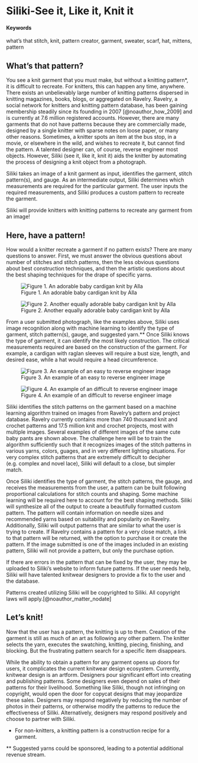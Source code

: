 
# Siliki-See it, Like it, Knit it {#SILIKI}

#### Keywords {-}

what's that stitch, knit, pattern creator, garment, sweater, scarf, hat, mittens, pattern

## What's that pattern?

You see a knit garment that you must make, but without a knitting pattern*, it is difficult to recreate. For knitters, this can happen any time, anywhere. There exists an unbelievably large number of knitting patterns dispersed in knitting magazines, books, blogs, or aggregated on Ravelry. Ravelry, a social network for knitters and knitting pattern database, has been gaining membership steadily since its founding in 2007 [@noauthor_how_2009] and is currently at 7.6 million registered accounts. However, there are many garments that do not have patterns because they are commercially made, designed by a single knitter with sparse notes on loose paper, or many other reasons.  Sometimes, a knitter spots an item at the bus stop, in a movie, or elsewhere in the wild, and wishes to recreate it, but cannot find the pattern. A talented designer can, of course, reverse engineer most objects. However, Siliki (see it, like it, knit it) aids the knitter by automating the process of designing a knit object from a photograph.      

Siliki takes an image of a knit garment as input, identifies the garment, stitch pattern(s), and gauge. As an intermediate output, Siliki determines which measurements are required for the particular garment. The user inputs the required measurements, and Siliki produces a custom pattern to recreate the garment.

Siliki will provide knitters with knitting patterns to recreate any garment from an image! 

## Here, have a pattern!

How would a knitter recreate a garment if no pattern exists? There are many questions to answer.  First, we must answer the obvious questions about number of stitches and stitch patterns, then the less obvious questions about best construction techniques, and then the artistic questions about the best shaping techniques for the drape of specific yarns.


![Figure 1. An adorable baby cardigan knit by Alla](https://images4-e.ravelrycache.com/uploads/AlkaPalka/293331614/image_medium2.jpg)


![Figure 2. Another equally adorable baby cardigan knit by Alla](https://images4-b.ravelrycache.com/uploads/AlkaPalka/438284983/IMG_1492_medium2.JPG)

From a user submitted photograph, like the examples above, Siliki uses image recognition along with machine learning to identify the type of garment, stitch pattern(s), gauge, and suggested yarn.** Once Siliki knows the type of garment, it can identify the most likely construction. The critical measurements required are based on the construction of the garment.  For example, a cardigan with raglan sleeves will require a bust size, length, and desired ease, while a hat would require a head circumference. 


![Figure 3. An example of an easy to reverse engineer image](https://images4-e.ravelrycache.com/uploads/AlkaPalka/487041826/IMG_5882_medium2.JPG)


![Figure 4. An example of an difficult to reverse engineer image](https://images4-b.ravelrycache.com/uploads/AlkaPalka/487321813/IMG_5913_medium2.JPG)

Siliki identifies the stitch patterns on the garment based on a machine learning algorithm trained on images from Ravelry's pattern and project database.  Ravelry currently contains more than 740 thousand knit and crochet patterns and 17.5 million knit and crochet projects, most with multiple images.  Several examples of different images of the same cute baby pants are shown above.  The challenge here will be to train the algorithm sufficiently such that it recognizes images of the stitch patterns in various yarns, colors, guages, and in very different lighting situations.  For very complex stitch patterns that are extremely difficult to decipher (e.g. complex and novel lace), Siliki will default to a close, but simpler match.

Once Siliki identifies the type of garment, the stitch patterns, the gauge, and receives the measurements from the user, a pattern can be built following proportional calculations for stitch counts and shaping. Some machine learning will be required here to account for the best shaping methods.  Siliki will synthesize all of the output to create a beautifully formatted custom pattern. The pattern will contain information on needle sizes and recommended yarns based on suitability and popularity on Ravelry.  Additionally, Siliki will output patterns that are similar to what the user is trying to create.  If Ravelry contains a pattern for a very close match, a link to that pattern will be returned, with the option to purchase it or create the pattern.  If the image submitted is one of the images included in an existing pattern, Siliki will not provide a pattern, but only the purchase option.

If there are errors in the pattern that can be fixed by the user, they may be uploaded to Siliki's website to inform future patterns.  If the user needs help, Siliki will have talented knitwear designers to provide a fix to the user and the database.

Patterns created utilizing Siliki will be copyrighted to Siliki.  All copyright laws will apply.[@noauthor_matter_nodate]

## Let's knit!

Now that the user has a pattern, the knitting is up to them. Creation of the garment is still as much of an art as following any other pattern.  The knitter selects the yarn, executes the swatching, knitting, piecing, finishing, and blocking. But the frustrating pattern search for a specific item disappears.  

While the ability to obtain a pattern for any garment opens up doors for users, it complicates the current knitwear design ecosystem.  Currently, knitwear design is an artform.  Designers pour significant effort into creating and publishing patterns.  Some designers even depend on sales of their patterns for their livelihood. Something like Siliki, though not infringing on copyright, would open the door for copycat designs that may jeopardize these sales. Designers may respond negatively by reducing the number of photos in their patterns, or otherwise modify the patterns to reduce the effectiveness of Siliki.  Alternatively, designers may respond positively and choose to partner with Siliki.


* For non-knitters, a knitting pattern is a construction recipe for a garment.

** Suggested yarns could be sponsored, leading to a potential additional revenue stream.